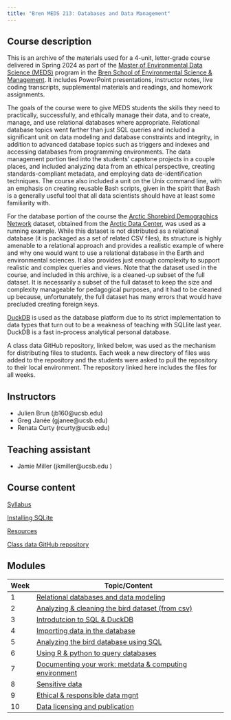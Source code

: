 ```yaml
---
title: "Bren MEDS 213: Databases and Data Management"
---
```


## Course description

This is an archive of the materials used for a 4-unit, letter-grade course delivered in Spring 2024 as part of the [Master of Environmental Data Science (MEDS)](https://bren.ucsb.edu/masters-programs/master-environmental-data-science) program in the [Bren School of Environmental Science & Management](https://bren.ucsb.edu). It includes PowerPoint presentations, instructor notes, live coding transcripts, supplemental materials and readings, and homework assignments.

The goals of the course were to give MEDS students the skills they need to practically, successfully, and ethically manage their data, and to create, manage, and use relational databases where appropriate. Relational database topics went farther than just SQL queries and included a significant unit on data modeling and database constraints and integrity, in addition to advanced database topics such as triggers and indexes and accessing databases from programming environments. The data management portion tied into the students' capstone projects in a couple places, and included analyzing data from an ethical perspective, creating standards-compliant metadata, and employing data de-identification techniques. The course also included a unit on the Unix command line, with an emphasis on creating reusable Bash scripts, given in the spirit that Bash is a generally useful tool that all data scientists should have at least some familiarity with.

For the database portion of the course the [Arctic Shorebird Demographics Network](https://doi.org/10.18739/A2222R68W) dataset, obtained from the [Arctic Data Center](https://arcticdata.io), was used as a running example. While this dataset is not distributed as a relational database (it is packaged as a set of related CSV files), its structure is highly amenable to a relational approach and provides a realistic example of where and why one would want to use a relational database in the Earth and environmental sciences. It also provides just enough complexity to support realistic and complex queries and views. Note that the dataset used in the course, and included in this archive, is a cleaned-up subset of the full dataset. It is necessarily a subset of the full dataset to keep the size and complexity manageable for pedagogical purposes, and it had to be cleaned up because, unfortunately, the full dataset has many errors that would have precluded creating foreign keys.

[DuckDB](https://duckdb.org/) is used as the database platform due to its strict implementation to data types that turn out to be a weakness of teaching with SQLlite last year. DuckDB is a fast in-process analytical personal database.

A class data GitHub repository, linked below, was used as the mechanism for distributing files to students. Each week a new directory of files was added to the repository and the students were asked to pull the repository to their local environment. The repository linked here includes the files for all weeks.


## Instructors

- Julien Brun (jb160\@ucsb.edu)
- Greg Janée (gjanee\@ucsb.edu)
- Renata Curty (rcurty\@ucsb.edu)


## Teaching assistant

- Jamie Miller (jkmiller\@ucsb.edu )


## Course content

[Syllabus](syllabus.qmd)

[Installing SQLite](installing-sqlite.qmd)

[Resources](resources.qmd)

[Class data GitHub repository](https://github.com/UCSB-Library-Research-Data-Services/bren-meds213-spring-2023-class-data)


## Modules

| Week | Topic/Content                                                          |
|------|------------------------------------------------------------------------|
| 1    | [Relational databases and data modeling](modules/week01/index-01.qmd)  |
| 2    | [Analyzing & cleaning the bird dataset (from csv)](modules/week02/index-02.qmd) |
| 3    | [Introdutcion to SQL & DuckDB](modules/week03/index-03.qmd)            |
| 4    | [Importing data in the database](modules/week04/index-04.qmd)          |
| 5    | [Analyzing the bird database using SQL](modules/week05/index-05.qmd)   |
| 6    | [Using R & python to query databases](modules/week06/index-06.qmd)     |
| 7    | [Documenting your work: metdata & computing environment](modules/week07/index-07.qmd)|
| 8    | [Sensitive data](modules/week08/index-08.qmd)                          |
| 9    | [Ethical & responsible data mgnt](modules/week09/index-09.qmd)         |
| 10   | [Data licensing and publication](modules/week10/index-10.qmd)          |
